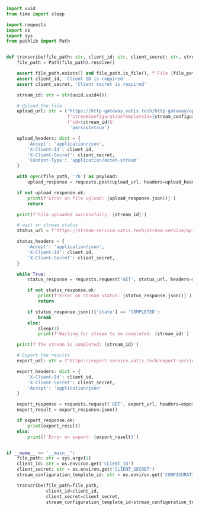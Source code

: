 ```python transcribe.py
import uuid
from time import sleep

import requests
import os
import sys
from pathlib import Path


def transcribe(file_path: str, client_id: str, client_secret: str, stream_configuration_template_id: str):
    file_path = Path(file_path).resolve()

    assert file_path.exists() and file_path.is_file(), f'File {file_path} does not exist or is not a file'
    assert client_id, 'Client ID is required'
    assert client_secret, 'Client secret is required'

    stream_id: str = str(uuid.uuid4())

    # Upload the file
    upload_url: str = ('https://http-gateway.vatis.tech/http-gateway/api/v1/upload?'
                       f'streamConfigurationTemplateId={stream_configuration_template_id}&'
                       f'id={stream_id}&'
                        'persist=true')

    upload_headers: dict = {
        'Accept': 'application/json',
        'X-Client-Id': client_id,
        'X-Client-Secret': client_secret,
        'Content-Type': 'application/octet-stream'
    }

    with open(file_path, 'rb') as payload:
        upload_response = requests.post(upload_url, headers=upload_headers, data=payload)

    if not upload_response.ok:
        print(f'Error on file upload: {upload_response.json()}')
        return

    print(f'File uploaded successfully: {stream_id}')

    # wait on stream status
    status_url = f'https://stream-service.vatis.tech/stream-service/api/v1/streams/{stream_id}'

    status_headers = {
        'Accept': 'application/json',
        'X-Client-Id': client_id,
        'X-Client-Secret': client_secret,
    }

    while True:
        status_response = requests.request('GET', status_url, headers=status_headers)

        if not status_response.ok:
            print(f'Error on stream status: {status_response.json()}')
            return

        if status_response.json()['state'] == 'COMPLETED':
            break
        else:
            sleep(3)
            print(f'Waiting for stream to be completed: {stream_id}')

    print(f'The stream is completed: {stream_id}')

    # Export the results
    export_url: str = f"https://export-service.vatis.tech/export-service/api/v1/export/JSON?streams={stream_id}"

    export_headers: dict = {
        'X-Client-Id': client_id,
        'X-Client-Secret': client_secret,
        'Accept': 'application/json'
    }

    export_response = requests.request('GET', export_url, headers=export_headers)
    export_result = export_response.json()

    if export_response.ok:
        print(export_result)
    else:
        print(f'Error on export: {export_result}')


if __name__ == '__main__':
    file_path: str = sys.argv[1]
    client_id: str = os.environ.get('CLIENT_ID')
    client_secret: str = os.environ.get('CLIENT_SECRET')
    stream_configuration_template_id: str = os.environ.get('CONFIGURATION_ID')

    transcribe(file_path=file_path,
               client_id=client_id,
               client_secret=client_secret,
               stream_configuration_template_id=stream_configuration_template_id)
```